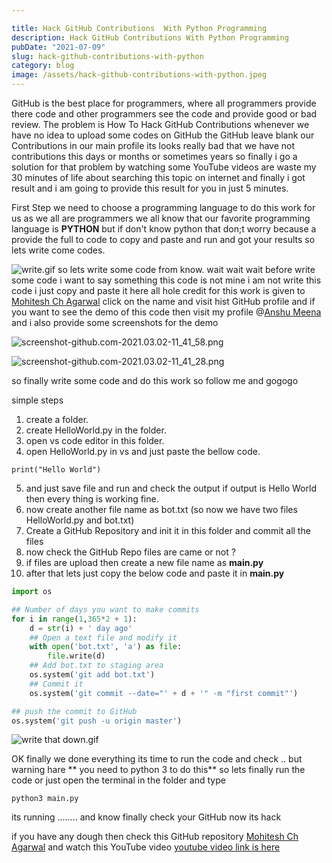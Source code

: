 ```yaml
---

title: Hack GitHub Contributions  With Python Programming
description: Hack GitHub Contributions With Python Programming
pubDate: "2021-07-09"
slug: hack-github-contributions-with-python
category: blog
image: /assets/hack-github-contributions-with-python.jpeg
---
```



GitHub is the best place for programmers, where all programmers provide there code and other programmers see the code and provide good or bad review. The problem is How To Hack GitHub Contributions whenever we have no idea to upload some codes on GitHub the GitHub leave blank our Contributions in our main profile its looks really bad that we have not contributions this days or months or sometimes years so finally i go a solution for that problem by watching some YouTube videos are waste my 30 minutes of life about searching this topic on internet and finally i got result and i am going to provide this result for you in just 5 minutes.

First Step we need to choose a programming language to do this work for us as we all are programmers we all know that our favorite programming language is **PYTHON** but if don't know python that don;t worry because a provide the full to code to copy and paste and run and got your results so lets write come codes.

![write.gif](/assets/I4_M9uwyJ.gif)
so lets write some code from know.
wait wait wait before write some code i want to say something this code is not mine i am not write this code i just copy and paste it here all hole credit for this work is given to [Mohitesh Ch Agarwal](https://github.com/mohitesh07) click on the name and visit hist GitHub profile and if you want to see the demo of this code then visit my profile @[Anshu Meena](https://github.com/anshumeena1947) and i also provide some screenshots for the demo

![screenshot-github.com-2021.03.02-11_41_58.png](/assets/MhLaB9e3e.png)

![screenshot-github.com-2021.03.02-11_41_28.png](/assets/8pfjxlXDL.png)

so finally write some code and do this work so follow me and gogogo

simple steps

1. create a folder.
2. create HelloWorld.py in the folder.
3. open vs code editor in this folder.
4. open HelloWorld.py in vs and just paste the bellow code.

```
print("Hello World")
```

5. and just save file and run and check the output if output is Hello World then every thing is working fine.
6. now create another file name as bot.txt
   (so now we have two files HelloWorld.py and bot.txt)
7. Create a GitHub Repository and init it in this folder and commit all the files
8. now check the GitHub Repo files are came or not ?
9. if files are upload then create a new file name as **main.py**
10. after that lets just copy the below code and paste it in **main.py**

```python
import os

## Number of days you want to make commits
for i in range(1,365*2 + 1):
    d = str(i) + ' day ago'
    ## Open a text file and modify it
    with open('bot.txt', 'a') as file:
        file.write(d)
    ## Add bot.txt to staging area
    os.system('git add bot.txt')
    ## Commit it
    os.system('git commit --date="' + d + '" -m "first commit"')

## push the commit to GitHub
os.system('git push -u origin master')

```

![write that down.gif](/assets/UWULmKiUy.gif)

OK finally we done everything its time to run the code and check .. but warning hare ** you need to python 3 to do this** so lets finally run the code or just open the terminal in the folder and type

```
python3 main.py
```

its running ........ and know finally check your GitHub now its hack

if you have any dough then check this GitHub repository [Mohitesh Ch Agarwal](https://github.com/mohitesh07/github-hack) and watch this YouTube video [youtube video link is here](https://www.youtube.com/watch?v=gGHLcr3CQos)
